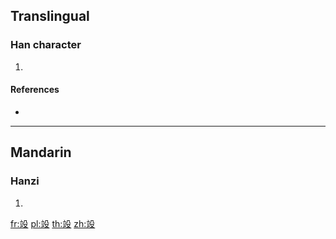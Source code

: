 {{character info/new}}
==Translingual==

===Han character===
{{Han char|rn=117|rad=立|as=04|sn=9|four=|canj=YTHNE}}

# {{defn|Han|sort=立04}}

====References====
* {{Han ref|kx=0870.250|dkj=25733|dj=1300.130|hdz=42707.180|uh=7AD0|ud=31440}}

----

==Mandarin==

===Hanzi===
{{cmn-hanzi|pin=[[chù]] ([[chu4]])|wg=ch'u<sup>4</sup>}}

# {{defn|lang=cmn|sort=立04}}

[[fr:竐]]
[[pl:竐]]
[[th:竐]]
[[zh:竐]]